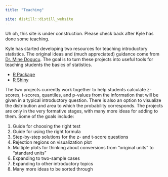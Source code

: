 ```yaml
---
title: "Teaching"

site: distill::distill_website
---
```



<p>Uh oh, this site is under construction.  Please check back after Kyle has done some teaching.</p>


<p>Kyle has started developing two resources for teaching introductory statistics.  The original ideas and (much appreciated) guidance come from <a href="https://mdogucu.ics.uci.edu/">Dr. Mine Dogucu</a>.  The goal is to turn these projects into useful tools for teaching students the basics of statistics.

<ul>
<li><a href="https://github.com/stats295r-fa20/package-group13">R Package</a></li>
<li><a href="https://github.com/stats295r-fa20/shiny-group13">R Shiny</a></li>
</ul>
</p>

<p>The two projects currently work together to help students calculate z-scores, t-scores, quantiles, and p-values from the information that will be given in a typical introductory question.  There is also an option to visualize the distribution and area to which the probability corresponds.  The projects are only in the very formative stages, with many more ideas for adding to them.  Some of the goals include:
<ol>
<li>Guide for choosing the right test</li>
<li>Guide for using the right formula</li>
<li>Step-by-step solutions for the z- and t-score questions</li>
<li>Rejection regions on visualization plot</li>
<li>Multiple plots for thinking about conversions from "original units" to "standard units"</li>
<li>Expanding to two-sample cases</li>
<li>Expanding to other introductory topics</li>
<li>Many more ideas to be sorted through</li>
</ol>
</p>